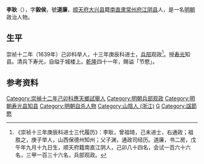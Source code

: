 '''李耿'''（{{bd|？||1640年代|？|}}），字'''毅侯'''，號'''道廉'''，[[顺天府|顺天府]][[大兴县_(金朝)|大兴县]]籍[[南直隶|南直隶]][[常州府|常州府]][[江阴县|江阴县]]人，是一名[[明朝|明朝]]政治人物。

== 生平 ==
崇祯十二年（1639年）己卯科举人，十三年庚辰科进士，[[兵部|兵部]]观政<ref>《崇祯十三年庚辰科进士三代履历》：李耿，曾祖琦，己未进士，右通政；祖胜之，庚子举人，山西保德州知州；父子渊，通政司经历。道廉，书二房，戊午年九月十九日生，顺天府籍南直江阴人，己卯八十四名，会试一百六十六名，三甲一百三十六名，兵部观政。</ref>。授[[寿光|寿光]]知县。清兵下寿光，自缢于城楼上。[[乾隆|乾隆]]四十一年，赐谥「节愍」。

==参考资料==
{{reflist}}

{{崇禎十三年庚辰科殿試金榜}}
{{明朝官员小作品}}
{{Authority control}}
{{DEFAULTSORT:}}
[[Category:崇禎十二年己卯科應天鄉試舉人|Category:崇禎十二年己卯科應天鄉試舉人]]
[[Category:明朝兵部观政|Category:明朝兵部观政]]
[[Category:明朝寿光县知县|Category:明朝寿光县知县]]
[[Category:明朝自杀人物|Category:明朝自杀人物]]
[[Category:山陰人_(浙江)|Category:山陰人 (浙江)]]
[[Category:李姓|G]]
[[Category:諡節愍|Category:諡節愍]]